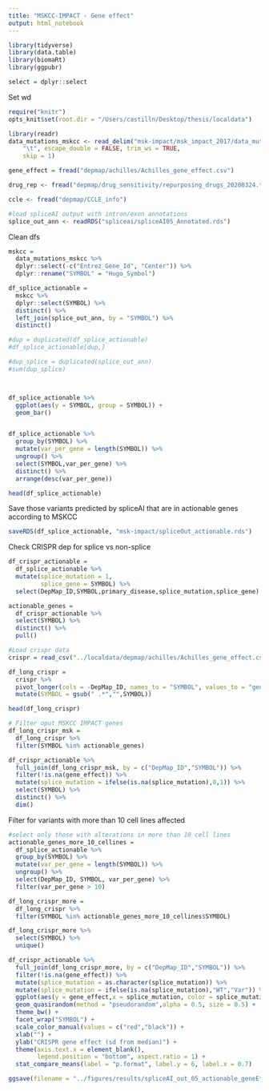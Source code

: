 ```yaml
---
title: "MSKCC-IMPACT - Gene effect"
output: html_notebook
---
```



```r
library(tidyverse)
library(data.table)
library(biomaRt)
library(ggpubr)

select = dplyr::select
```

Set wd 
```r
require("knitr")
opts_knit$set(root.dir = "/Users/castilln/Desktop/thesis/localdata")
```

```r
library(readr)
data_mutations_mskcc <- read_delim("msk-impact/msk_impact_2017/data_mutations_mskcc.txt", 
    "\t", escape_double = FALSE, trim_ws = TRUE, 
    skip = 1)

gene_effect = fread("depmap/achilles/Achilles_gene_effect.csv")

drug_rep <- fread("depmap/drug_sensitivity/repurposing_drugs_20200324.txt")

ccle <- fread("depmap/CCLE_info")

#load spliceAI output with intron/exon annotations
splice_out_ann <- readRDS("spliceai/spliceAI05_Annotated.rds")

```


Clean dfs
```r
mskcc = 
  data_mutations_mskcc %>% 
  dplyr::select(-c("Entrez_Gene_Id", "Center")) %>% 
  dplyr::rename("SYMBOL" = "Hugo_Symbol")
```

```r
df_splice_actionable =
  mskcc %>% 
  dplyr::select(SYMBOL) %>% 
  distinct() %>%
  left_join(splice_out_ann, by = "SYMBOL") %>% 
  distinct()

#dup = duplicated(df_splice_actionable)
#df_splice_actionable[dup,]

#dup_splice = duplicated(splice_out_ann)
#sum(dup_splice)



df_splice_actionable %>% 
  ggplot(aes(y = SYMBOL, group = SYMBOL)) +
  geom_bar()


df_splice_actionable %>% 
  group_by(SYMBOL) %>% 
  mutate(var_per_gene = length(SYMBOL)) %>% 
  ungroup() %>% 
  select(SYMBOL,var_per_gene) %>% 
  distinct() %>% 
  arrange(desc(var_per_gene))

head(df_splice_actionable)
```
Save those variants predicted by spliceAI that are in actionable genes according to MSKCC
```r
saveRDS(df_splice_actionable, "msk-impact/spliceOut_actionable.rds")
```

Check CRISPR dep for splice vs non-splice
```r
df_crispr_actionable = 
  df_splice_actionable %>% 
  mutate(splice_mutation = 1,
         splice_gene = SYMBOL) %>%
  select(DepMap_ID,SYMBOL,primary_disease,splice_mutation,splice_gene)

actionable_genes =
  df_crispr_actionable %>% 
  select(SYMBOL) %>% 
  distinct() %>% 
  pull()

#Load crispr data
crispr = read_csv("../localdata/depmap/achilles/Achilles_gene_effect.csv")

df_long_crispr = 
  crispr %>% 
  pivot_longer(cols = -DepMap_ID, names_to = "SYMBOL", values_to = "gene_effect") %>% 
  mutate(SYMBOL = gsub(" .*","",SYMBOL))

head(df_long_crispr)

# Filter oput MSKCC IMPACT genes
df_long_crispr_msk =
  df_long_crispr %>% 
  filter(SYMBOL %in% actionable_genes)

df_crispr_actionable %>% 
  full_join(df_long_crispr_msk, by = c("DepMap_ID","SYMBOL")) %>% 
  filter(!is.na(gene_effect)) %>% 
  mutate(splice_mutation = ifelse(is.na(splice_mutation),0,1)) %>% 
  select(SYMBOL) %>% 
  distinct() %>% 
  dim()
```

Filter for variants with more than 10 cell lines affected
```r
#select only those with alterations in more than 10 cell lines
actionable_genes_more_10_cellines = 
  df_splice_actionable %>% 
  group_by(SYMBOL) %>% 
  mutate(var_per_gene = length(SYMBOL)) %>% 
  ungroup() %>% 
  select(DepMap_ID, SYMBOL, var_per_gene) %>% 
  filter(var_per_gene > 10)

df_long_crispr_more = 
  df_long_crispr %>% 
  filter(SYMBOL %in% actionable_genes_more_10_cellines$SYMBOL)

df_long_crispr_more %>% 
  select(SYMBOL) %>% 
  unique() 
```

```r
df_crispr_actionable %>% 
  full_join(df_long_crispr_more, by = c("DepMap_ID","SYMBOL")) %>% 
  filter(!is.na(gene_effect)) %>% 
  mutate(splice_mutation = as.character(splice_mutation)) %>% 
  mutate(splice_mutation = ifelse(is.na(splice_mutation),"WT","Var")) %>% 
  ggplot(aes(y = gene_effect,x = splice_mutation, color = splice_mutation)) + 
  geom_quasirandom(method = "pseudorandom",alpha = 0.5, size = 0.5) + 
  theme_bw() +
  facet_wrap("SYMBOL") +
  scale_color_manual(values = c("red","black")) +
  xlab("") +
  ylab("CRISPR gene effect (sd from median)") +
  theme(axis.text.x = element_blank(),
        legend.position = "bottom", aspect.ratio = 1) + 
  stat_compare_means(label = "p.format", label.y = 6, label.x = 0.7)

ggsave(filename = "../figures/results/spliceAI_out_05_actionable_geneEffect_wilcoxon.png")
```


















